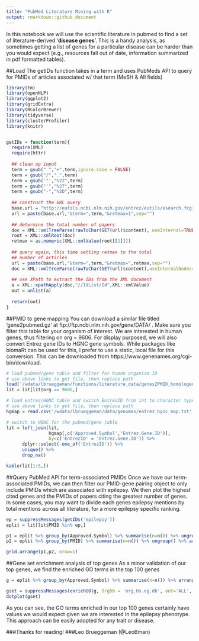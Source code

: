 ```yaml
---
title: "PubMed Literature Mining with R"
output: rmarkdown::github_document
---
```



In this notebook we will use the scientific literature in pubmed to find a set of literature-derived '**disease genes**'. This is a handy analysis, as sometimes getting a list of genes for a particular disease can be harder than you would expect (e.g., resources fall out of date, information summarized in pdf formatted tables). 


##Load
The getIDs function takes in a term and uses PubMeds API to query for PMIDs of articles associated w/ that term (MeSH & All fields)

```r
library(tm)
library(openNLP)
library(ggplot2)
library(gridExtra)
library(RColorBrewer)
library(tidyverse)
library(clusterProfiler)
library(knitr)


getIDs = function(term){
  require(XML)
  require(httr)
  
  ## clean up input
  term = gsub(" ","+",term,ignore.case = FALSE)
  term = gsub("/",".",term)
  term = gsub('"',"%22",term)
  term = gsub("'","%27",term)
  term = gsub("-","%2D",term)
  
  ## construct the URL query
  base.url = "http://eutils.ncbi.nlm.nih.gov/entrez/eutils/esearch.fcgi?db=pubmed&usehistroy=y"
  url = paste(base.url,"&term=",term,"&retmax=1",sep="")
  
  ## determine the total number of papers
  doc = XML::xmlTreeParse(rawToChar(GET(url)$content), useInternal=TRUE)
  root = XML::xmlRoot(doc)
  retmax = as.numeric(XML::xmlValue(root[[1]]))
  
  ## query again, this time setting retmax to the total
  ## number of articles
  url = paste(base.url,"&term=",term,"&retmax=",retmax,sep="")
  doc = XML::xmlTreeParse(rawToChar(GET(url)$content),useInternalNodes=T)
  
  ## use XPath to extract the IDs from the XML document
  a = XML::xpathApply(doc,"//IdList/Id",XML::xmlValue)
  out = unlist(a)
  
  return(out)
}
```

##PMID to gene mapping
You can download a similar file titled 'gene2pubmed.gz' at ftp://ftp.ncbi.nlm.nih.gov/gene/DATA/ . Make sure you filter this table for your organism of interest. We are interested in human genes, thus filtering on org = 9606. For display purposed, we will also convert Entrez gene IDs to HGNC gene symbols. While packages like biomaRt can be used for this, I prefer to use a static, local file for this conversion. This can be downloaded from https://www.genenames.org/cgi-bin/download. 

```r
# load pubmed/gene table and filter for human organism ID
# use above links to get file, then replace path
load('/wdata/lbrueggeman/functions/literature_data/genes2PMID_homologene.Rdata')
lit = lit[lit$org == 9606,]

# load entrez/HGNC table and switch EntrezID from int to character type
# use above links to get file, then replace path
hgmap = read.csv('/wdata/lbrueggeman/data/genomes/entrez_hgnc_map.txt',sep='\t') %>% mutate(Entrez.Gene.ID = as.character(Entrez.Gene.ID))

# switch to HGNC for the pubmed/gene table
lit = left_join(lit,
                hgmap[,c('Approved.Symbol','Entrez.Gene.ID')],
                by=c('EntrezID' = 'Entrez.Gene.ID')) %>%
      dplyr::select(-one_of('EntrezID')) %>%
      unique() %>%
      drop_na()

kable(lit[1:5,])
```

##Query PubMed API for term-associated PMIDs
Once we have our term-associated PMIDs, we can then filter our PMID-gene pairing object to only include PMIDs which are associated with epilepsy. We then plot the highest cited genes and the PMIDs of papers citing the greatest number of genes. In some cases, you may want to divide each genes epilepsy mentions by total mentions across all literature, for a more epilepsy specific ranking. 


```r
ep = suppressMessages(getIDs('epilepsy'))
eplit = lit[lit$PMID %in% ep,]

p1 = eplit %>% group_by(Approved.Symbol) %>% summarise(n=n()) %>% ungroup() %>% arrange(.,n) %>% mutate(Approved.Symbol = factor(Approved.Symbol, levels=Approved.Symbol)) %>% tail(9) %>% ggplot(., aes(x=Approved.Symbol, y=n)) + geom_bar(stat='identity', fill=brewer.pal(9, 'Oranges'), color = 'black') + theme(axis.text.x = element_text(angle=45))
p2 = eplit %>% group_by(PMID) %>% summarise(n=n()) %>% ungroup() %>% arrange(.,n) %>% mutate(PMID = factor(PMID, levels=PMID)) %>% tail(9) %>% ggplot(., aes(x=PMID, y=n)) + geom_bar(stat='identity', fill=brewer.pal(9, 'Blues'), color = 'black') + theme(axis.text.x = element_text(angle=45))

grid.arrange(p1,p2, nrow=1)
```

##Gene set enrichment analysis of top genes
As a minor validation of our top genes, we find the enriched GO terms in the top 100 genes
```r
g = eplit %>% group_by(Approved.Symbol) %>% summarise(n=n()) %>% arrange(n) %>% tail(100) %>% dplyr::select(one_of('Approved.Symbol')) %>% unlist() %>% as.vector()

gset = suppressMessages(enrichGO(g, OrgDb = 'org.Hs.eg.db', ont='ALL', keyType = 'SYMBOL'))
dotplot(gset)
```

As you can see, the GO terms enriched in our top 100 genes certainly have values we would expect given we are interested in the epilepsy phenotype. This approach can be easily adopted for any trait or disease.

###Thanks for reading!
###Leo Brueggeman (@LeoBman)




